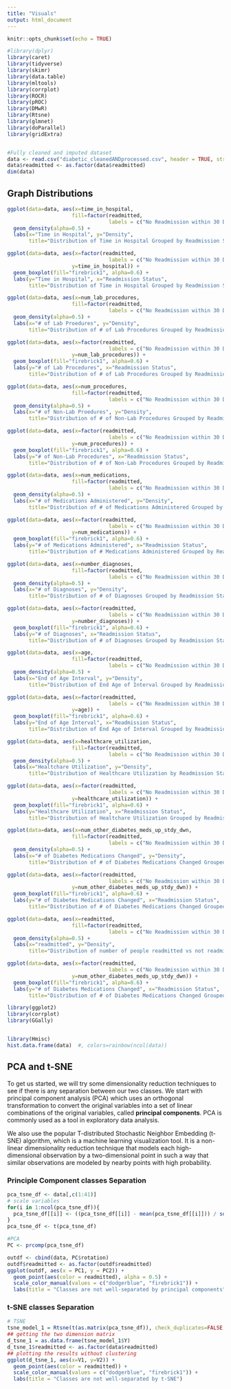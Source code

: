```yaml
---
title: "Visuals"
output: html_document
---
```


```r
knitr::opts_chunk$set(echo = TRUE)
```


```r

#library(dplyr)
library(caret)
library(tidyverse)
library(skimr)
library(data.table)
library(mltools)
library(corrplot)
library(ROCR)
library(pROC)
library(DMwR)
library(Rtsne)
library(glmnet)
library(doParallel)
library(gridExtra)


#Fully cleaned and imputed dataset
data <- read.csv("diabetic_cleanedANDprocessed.csv", header = TRUE, strip.white = TRUE) 
data$readmitted <- as.factor(data$readmitted)
dim(data)

```

## Graph Distributions

```r
ggplot(data=data, aes(x=time_in_hospital, 
                     fill=factor(readmitted, 
                                 labels = c("No Readmission within 30 Days", "Readmission in < 30 Days")))) + 
  geom_density(alpha=0.5) + 
  labs(x="Time in Hospital", y="Density", 
       title="Distribution of Time in Hospital Grouped by Readmission Status", fill="Readmission Status")
```

```r
ggplot(data=data, aes(x=factor(readmitted, 
                                 labels = c("No Readmission within 30 Days", "Readmission in < 30 Days")), 
                     y=time_in_hospital)) + 
  geom_boxplot(fill="firebrick1", alpha=0.6) + 
  labs(y="Time in Hospital", x="Readmission Status", 
       title="Distribution of Time in Hospital Grouped by Readmission Status", fill="Readmission Status")
```

```r
ggplot(data=data, aes(x=num_lab_procedures, 
                     fill=factor(readmitted, 
                                 labels = c("No Readmission within 30 Days", "Readmission in < 30 Days")))) + 
  geom_density(alpha=0.5) + 
  labs(x="# of Lab Proedures", y="Density", 
       title="Distribution of # of Lab Procedures Grouped by Readmission Status", fill="Readmission Status")
```

```r
ggplot(data=data, aes(x=factor(readmitted, 
                                 labels = c("No Readmission within 30 Days", "Readmission in < 30 Days")), 
                     y=num_lab_procedures)) + 
  geom_boxplot(fill="firebrick1", alpha=0.6) + 
  labs(y="# of Lab Procedures", x="Readmission Status", 
       title="Distribution of # of Lab Procedures Grouped by Readmission Status", fill="Readmission Status")
```


```r
ggplot(data=data, aes(x=num_procedures, 
                     fill=factor(readmitted, 
                                 labels = c("No Readmission within 30 Days", "Readmission in < 30 Days")))) + 
  geom_density(alpha=0.5) + 
  labs(x="# of Non-Lab Proedures", y="Density", 
       title="Distribution of # of Non-Lab Procedures Grouped by Readmission Status", fill="Readmission Status")
```

```r
ggplot(data=data, aes(x=factor(readmitted, 
                                 labels = c("No Readmission within 30 Days", "Readmission in < 30 Days")), 
                     y=num_procedures)) + 
  geom_boxplot(fill="firebrick1", alpha=0.6) + 
  labs(y="# of Non-Lab Procedures", x="Readmission Status", 
       title="Distribution of # of Non-Lab Procedures Grouped by Readmission Status", fill="Readmission Status")
```

```r
ggplot(data=data, aes(x=num_medications, 
                     fill=factor(readmitted, 
                                 labels = c("No Readmission within 30 Days", "Readmission in < 30 Days")))) + 
  geom_density(alpha=0.5) + 
  labs(x="# of Medications Administered", y="Density", 
       title="Distribution of # of Medications Administered Grouped by Readmission Status", fill="Readmission Status")
```

```r
ggplot(data=data, aes(x=factor(readmitted, 
                                 labels = c("No Readmission within 30 Days", "Readmission in < 30 Days")), 
                     y=num_medications)) + 
  geom_boxplot(fill="firebrick1", alpha=0.6) + 
  labs(y="# of Medications Administered", x="Readmission Status", 
       title="Distribution of # Medications Administered Grouped by Readmission Status", fill="Readmission Status")
```

```r
ggplot(data=data, aes(x=number_diagnoses, 
                     fill=factor(readmitted, 
                                 labels = c("No Readmission within 30 Days", "Readmission in < 30 Days")))) + 
  geom_density(alpha=0.5) + 
  labs(x="# of Diagnoses", y="Density", 
       title="Distribution of # of Diagnoses Grouped by Readmission Status", fill="Readmission Status")
```

```r
ggplot(data=data, aes(x=factor(readmitted, 
                                 labels = c("No Readmission within 30 Days", "Readmission in < 30 Days")), 
                     y=number_diagnoses)) + 
  geom_boxplot(fill="firebrick1", alpha=0.6) + 
  labs(y="# of Diagnoses", x="Readmission Status", 
       title="Distribution of # of Diagnoses Grouped by Readmission Status", fill="Readmission Status")
```

```r
ggplot(data=data, aes(x=age, 
                     fill=factor(readmitted, 
                                 labels = c("No Readmission within 30 Days", "Readmission in < 30 Days")))) + 
  geom_density(alpha=0.5) + 
  labs(x="End of Age Interval", y="Density", 
       title="Distribution of End Age of Interval Grouped by Readmission Status", fill="Readmission Status")
```

```r
ggplot(data=data, aes(x=factor(readmitted, 
                                 labels = c("No Readmission within 30 Days", "Readmission in < 30 Days")), 
                     y=age)) + 
  geom_boxplot(fill="firebrick1", alpha=0.6) + 
  labs(y="End of Age Interval", x="Readmission Status", 
       title="Distribution of End Age of Interval Grouped by Readmission Status", fill="Readmission Status")
```


```r
ggplot(data=data, aes(x=healthcare_utilization, 
                     fill=factor(readmitted, 
                                 labels = c("No Readmission within 30 Days", "Readmission in < 30 Days")))) + 
  geom_density(alpha=0.5) + 
  labs(x="Healtchare Utilization", y="Density", 
       title="Distribution of Healthcare Utilization by Readmission Status", fill="Readmission Status")
```

```r
ggplot(data=data, aes(x=factor(readmitted, 
                                 labels = c("No Readmission within 30 Days", "Readmission in < 30 Days")), 
                     y=healthcare_utilization)) + 
  geom_boxplot(fill="firebrick1", alpha=0.6) + 
  labs(y="Healthcare Utilization", x="Readmission Status", 
       title="Distribution of Healtchare Utilization Grouped by Readmission Status", fill="Readmission Status")
```


```r
ggplot(data=data, aes(x=num_other_diabetes_meds_up_stdy_dwn, 
                     fill=factor(readmitted, 
                                 labels = c("No Readmission within 30 Days", "Readmission in < 30 Days")))) + 
  geom_density(alpha=0.5) + 
  labs(x="# of Diabetes Medications Changed", y="Density", 
       title="Distribution of # of Diabetes Medications Changed Grouped by Readmission Status", fill="Readmission Status")
```

```r
ggplot(data=data, aes(x=factor(readmitted, 
                                 labels = c("No Readmission within 30 Days", "Readmission in < 30 Days")), 
                     y=num_other_diabetes_meds_up_stdy_dwn)) + 
  geom_boxplot(fill="firebrick1", alpha=0.6) + 
  labs(y="# of Diabetes Medications Changed", x="Readmission Status", 
       title="Distribution of # of Diabetes Medications Changed Grouped by Readmission Status", fill="Readmission Status")
```

```r
ggplot(data=data, aes(x=readmitted, 
                     fill=factor(readmitted, 
                                 labels = c("No Readmission within 30 Days", "Readmission in < 30 Days")))) + 
  geom_density(alpha=0.5) + 
  labs(x="readmitted", y="Density", 
       title="Distribution of number of people readmitted vs not readmitted", fill="Readmission Status")
```


```r
ggplot(data=data, aes(x=factor(readmitted, 
                                 labels = c("No Readmission within 30 Days", "Readmission in < 30 Days")), 
                     y=num_other_diabetes_meds_up_stdy_dwn)) + 
  geom_boxplot(fill="firebrick1", alpha=0.6) + 
  labs(y="# of Diabetes Medications Changed", x="Readmission Status", 
       title="Distribution of # of Diabetes Medications Changed Grouped by Readmission Status", fill="Readmission Status")
```



```r
library(ggplot2)
library(corrplot)
library(GGally)


library(Hmisc)
hist.data.frame(data)  #, colors=rainbow(ncol(data))
```


## PCA and t-SNE

To get us started, we will try some dimensionality reduction techniques to see if there is any separation between our two classes. We start with principal component analysis (PCA) which uses an orthogonal transformation to convert the original variables into a set of linear combinations of the original variables, called **principal components**. PCA is commonly used as a tool in exploratory data analysis. 

We also use the popular T-distributed Stochastic Neighbor Embedding (t-SNE) algorithm, which is a machine learning visualization tool. It is a non-linear dimensionality reduction technique that models each high-dimensional observation by a two-dimensional point in such a way that similar observations are modeled by nearby points with high probability.


### Principle Component classes Separation

```r
pca_tsne_df <- data[,c(1:41)]
# scale variables
for(i in 1:ncol(pca_tsne_df)){
  pca_tsne_df[[i]] <- ((pca_tsne_df[[i]] - mean(pca_tsne_df[[i]])) / sd(pca_tsne_df[[i]]))
}
pca_tsne_df <- t(pca_tsne_df)

```

```r

#PCA
PC <- prcomp(pca_tsne_df)

outdf <- cbind(data, PC$rotation)
outdf$readmitted <- as.factor(outdf$readmitted)
ggplot(outdf, aes(x = PC1, y = PC2)) +
  geom_point(aes(color = readmitted), alpha = 0.5) +
  scale_color_manual(values = c("dodgerblue", "firebrick1")) +
  labs(title = "Classes are not well-separated by principal components")
```

### t-SNE classes Separation

```r
# TSNE
tsne_model_1 = Rtsne(t(as.matrix(pca_tsne_df)), check_duplicates=FALSE, pca=TRUE,perplexity = 10, theta=0.5, dims=2)
## getting the two dimension matrix
d_tsne_1 = as.data.frame(tsne_model_1$Y) 
d_tsne_1$readmitted <- as.factor(data$readmitted)
## plotting the results without clustering
ggplot(d_tsne_1, aes(x=V1, y=V2)) +  
  geom_point(aes(color = readmitted)) +
  scale_color_manual(values = c("dodgerblue", "firebrick1")) +
  labs(title = "Classes are not well-separated by t-SNE")
```
